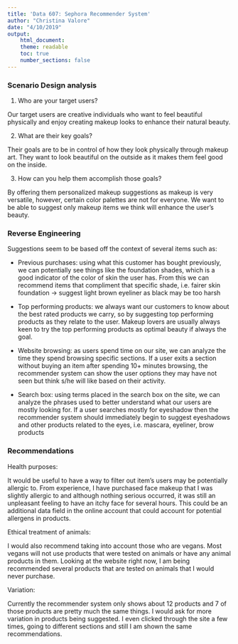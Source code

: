 ```yaml
---
title: 'Data 607: Sephora Recommender System'
author: "Christina Valore"
date: "4/10/2019"
output:
    html_document:
    theme: readable
    toc: true
    number_sections: false
---
```


### Scenario Design analysis

1. Who are your target users?

Our target users are creative individuals who want to feel beautiful physically and enjoy creating makeup looks to enhance their natural beauty.

2. What are their key goals?

Their goals are to be in control of how they look physically through makeup art. They want to look beautiful on the outside as it makes them feel good on the inside. 

3. How can you help them accomplish those goals?

By offering them personalized makeup suggestions as makeup is very versatile, however, certain color palettes are not for everyone. We want to be able to suggest only makeup items we think will enhance the user's beauty. 


### Reverse Engineering

Suggestions seem to be based off the context of several items such as: 

- Previous purchases: using what this customer has bought previously, we can potentially see things like the foundation shades, which is a good indicator of the color of skin the user has. From this we can recommend items that compliment that specific shade, i.e. fairer skin foundation -> suggest light brown eyeliner as black may be too harsh 

- Top performing products: we always want our customers to know about the best rated products we carry, so by suggesting top performing products as they relate to the user. Makeup lovers are usually always keen to try the top performing products as optimal beauty if always the goal.

- Website browsing: as users spend time on our site, we can analyze the time they spend browsing specific sections. If a user exits a section without buying an item after spending 10+ minutes browsing, the recommender system can show the user options they may have not seen but think s/he will like based on their activity. 

- Search box: using terms placed in the search box on the site, we can analyze the phrases used to better understand what our users are mostly looking for. If a user searches mostly for eyeshadow then the recommender system should immediately begin to suggest eyeshadows and other products related to the eyes, i.e. mascara, eyeliner, brow products

### Recommendations

Health purposes: 

It would be useful to have a way to filter out item's users may be potentially allergic to. From experience, I have purchased face makeup that I was slightly allergic to and although nothing serious occurred, it was still an unpleasant feeling to have an itchy face for several hours. This could be an additional data field in the online account that could account for potential allergens in products.

Ethical treatment of animals:

I would also recommend taking into account those who are vegans. Most vegans will not use products that were tested on animals or have any animal products in them. Looking at the website right now, I am being recommended several products that are tested on animals that I would never purchase. 

Variation:

Currently the recommender system only shows about 12 products and 7 of those products are pretty much the same things. I would ask for more variation in products being suggested. I even clicked through the site a few times, going to different sections and still I am shown the same recommendations. 
